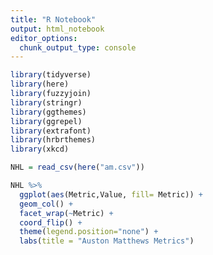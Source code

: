 ---
title: "R Notebook"
output: html_notebook
editor_options: 
  chunk_output_type: console
---

```{r}
library(tidyverse)
library(here)
library(fuzzyjoin)
library(stringr)
library(ggthemes)
library(ggrepel)
library(extrafont)
library(hrbrthemes)
library(xkcd)

NHL = read_csv(here("am.csv"))
```

```{r}

NHL %>% 
  ggplot(aes(Metric,Value, fill= Metric)) +
  geom_col() +
  facet_wrap(~Metric) +
  coord_flip() +
  theme(legend.position="none") +
  labs(title = "Auston Matthews Metrics")
         
```

